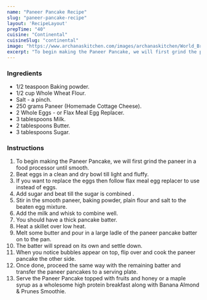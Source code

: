 ---
name: "Paneer Pancake Recipe"
slug: "paneer-pancake-recipe"
layout: 'RecipeLayout'
prepTime: "40"
cuisine: "Continental"
cuisineSlug: "continental"
image: "https://www.archanaskitchen.com/images/archanaskitchen/World_Breakfast/Paneer_Pancake_Recipe_Indian_Vegetarian_Recipes-1.jpg"
excerpt: "To begin making the Paneer Pancake, we will first grind the paneer in a food processor until smooth"
---

### Ingredients

- 1/2 teaspoon Baking powder.
- 1/2 cup Whole Wheat Flour.
- Salt - a pinch.
- 250 grams Paneer (Homemade Cottage Cheese).
- 2 Whole Eggs - or Flax Meal Egg Replacer.
- 3 tablespoons Milk.
- 2 tablespoons Butter.
- 3 tablespoons Sugar.

### Instructions

1. To begin making the Paneer Pancake, we will first grind the paneer in a food processor until smooth.
1. Beat eggs in a clean and dry bowl till light and fluffy.
1. If you want to replace the eggs then follow flax meal egg replacer to use instead of eggs.
1. Add sugar and beat till the sugar is combined .
1. Stir in the smooth paneer, baking powder, plain flour and salt to the beaten egg mixture.
1. Add the milk and whisk to combine well.
1. You should have a thick pancake batter.
1. Heat a skillet over low heat.
1. Melt some butter and pour in a large ladle of the paneer pancake batter on to the pan.
1. The batter will spread on its own and settle down.
1. When you notice bubbles appear on top, flip over and cook the paneer pancake the other side.
1. Once done, proceed the same way with the remaining batter and transfer the paneer pancakes to a serving plate.
1. Serve the Paneer Pancake topped with fruits and honey or a maple syrup as a wholesome high protein breakfast along with Banana Almond & Prunes Smoothie.
